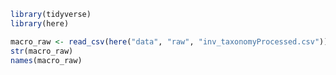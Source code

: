```r
library(tidyverse)
library(here)
```

```r
macro_raw <- read_csv(here("data", "raw", "inv_taxonomyProcessed.csv")) 
str(macro_raw)
names(macro_raw)
```

```r

```
